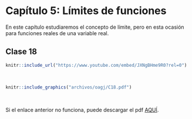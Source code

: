 
# Capítulo 5: Límites de funciones {-}

En este capítulo estudiaremos el concepto de límite, pero en esta ocasión para funciones reales de una variable real. 


## Clase 18  

<!--Aquí aparecerán tanto el video como las notas de dicha clase.-->
```r
knitr::include_url("https://www.youtube.com/embed/JXNgBHme9R0?rel=0")
```

</br> <!--Esto se pone para que se genere un espacio en blanco en la salida html-->


```r
knitr::include_graphics("archivos/oagj/C18.pdf")
```

<br/>

Si el enlace anterior no funciona, puede descargar el pdf [AQUÍ](archivos/oagj/C18.pdf).


<br/>